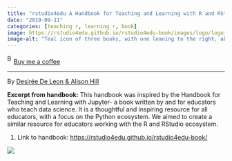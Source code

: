 ```yaml
---
title: "rstudio4edu A Handbook for Teaching and Learning with R and RStudio"
date: "2019-09-11"
categories: [teaching r, learning r, book]
image: https://rstudio4edu.github.io/rstudio4edu-book/images/logo/logo-rstudio4edu.png
image-alt: "Teal icon of three books, with one leaning to the right, above the text “rstudio4edu” in lowercase. Represents RStudio resources for education."
---
```


<link href="https://fonts.googleapis.com/css?family=Cookie" rel="stylesheet"><a class="bmc-button" target="_blank" href="https://www.buymeacoffee.com/JoscelinRocha">![Buy me a coffee](https://cdn.buymeacoffee.com/buttons/bmc-new-btn-logo.svg){alt="Buy me a coffee" width="15" height="21"}Buy me a coffee</a>

------------------------------------------------------------------------

By [Desirée De Leon & Alison Hill](https://rstudio4edu.github.io/rstudio4edu-book/)

**Excerpt from handbook:** This handbook was inspired by the Handbook for Teaching and Learning with Jupyter- a book written by and for educators who teach data science. It is a thoughtful and inspiring resource for all educators, with a focus on the Python ecosystem. We aimed to create a similar resource for educators working with the R and RStudio ecosystem.

1.  Link to handbook: <https://rstudio4edu.github.io/rstudio4edu-book/>

[![](https://rstudio4edu.github.io/rstudio4edu-book/images/logo/logo-rstudio4edu.png){fig-alt="Teal icon of three books, with one leaning to the right, above the text “rstudio4edu” in lowercase. Represents RStudio resources for education."}](https://rstudio4edu.github.io/rstudio4edu-book/)
